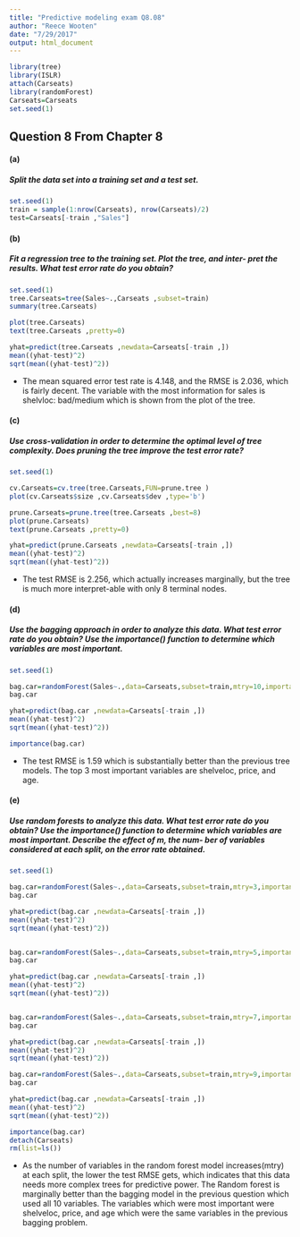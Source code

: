 ```yaml
---
title: "Predictive modeling exam Q8.08"
author: "Reece Wooten"
date: "7/29/2017"
output: html_document
---
```


```r
library(tree)
library(ISLR)
attach(Carseats)
library(randomForest)
Carseats=Carseats
set.seed(1)
```
## Question 8 From Chapter 8
#### (a) 
##### Split the data set into a training set and a test set.

```r
set.seed(1)
train = sample(1:nrow(Carseats), nrow(Carseats)/2)
test=Carseats[-train ,"Sales"]

```
#### (b) 
##### Fit a regression tree to the training set. Plot the tree, and inter- pret the results. What test error rate do you obtain?

```r
set.seed(1)
tree.Carseats=tree(Sales~.,Carseats ,subset=train)
summary(tree.Carseats)

plot(tree.Carseats)
text(tree.Carseats ,pretty=0)

yhat=predict(tree.Carseats ,newdata=Carseats[-train ,])
mean((yhat-test)^2)
sqrt(mean((yhat-test)^2))

```
* The mean squared error test rate is 4.148, and the RMSE is 2.036, which is fairly decent. The variable with the most information for sales is shelvloc: bad/medium which is shown from the plot of the tree.  

#### (c) 
##### Use cross-validation in order to determine the optimal level of tree complexity. Does pruning the tree improve the test error rate?

```r
set.seed(1)

cv.Carseats=cv.tree(tree.Carseats,FUN=prune.tree )
plot(cv.Carseats$size ,cv.Carseats$dev ,type='b')

prune.Carseats=prune.tree(tree.Carseats ,best=8)
plot(prune.Carseats)
text(prune.Carseats ,pretty=0)

yhat=predict(prune.Carseats ,newdata=Carseats[-train ,])
mean((yhat-test)^2)
sqrt(mean((yhat-test)^2))
```
* The test RMSE is 2.256, which actually increases marginally, but the tree is much more interpret-able with only 8 terminal nodes. 

#### (d) 
##### Use the bagging approach in order to analyze this data. What test error rate do you obtain? Use the importance() function to determine which variables are most important.
```r
set.seed(1)

bag.car=randomForest(Sales~.,data=Carseats,subset=train,mtry=10,importance =TRUE)
bag.car

yhat=predict(bag.car ,newdata=Carseats[-train ,])
mean((yhat-test)^2)
sqrt(mean((yhat-test)^2))

importance(bag.car)


```
* The test RMSE is 1.59 which is substantially better than the previous tree models. The top 3 most important variables are shelveloc, price, and age.

#### (e) 
##### Use random forests to analyze this data. What test error rate do you obtain? Use the importance() function to determine which variables are most important. Describe the effect of m, the num- ber of variables considered at each split, on the error rate obtained.
```r
set.seed(1)

bag.car=randomForest(Sales~.,data=Carseats,subset=train,mtry=3,importance =TRUE)
bag.car

yhat=predict(bag.car ,newdata=Carseats[-train ,])
mean((yhat-test)^2)
sqrt(mean((yhat-test)^2))


bag.car=randomForest(Sales~.,data=Carseats,subset=train,mtry=5,importance =TRUE)
bag.car

yhat=predict(bag.car ,newdata=Carseats[-train ,])
mean((yhat-test)^2)
sqrt(mean((yhat-test)^2))


bag.car=randomForest(Sales~.,data=Carseats,subset=train,mtry=7,importance =TRUE)
bag.car

yhat=predict(bag.car ,newdata=Carseats[-train ,])
mean((yhat-test)^2)
sqrt(mean((yhat-test)^2))

bag.car=randomForest(Sales~.,data=Carseats,subset=train,mtry=9,importance =TRUE)
bag.car

yhat=predict(bag.car ,newdata=Carseats[-train ,])
mean((yhat-test)^2)
sqrt(mean((yhat-test)^2))

importance(bag.car)
detach(Carseats)
rm(list=ls())
```
* As the number of variables in the random forest model increases(mtry) at each split, the lower the test RMSE gets, which indicates that this data needs more complex trees for predictive power. The Random forest is marginally better than the bagging model in the previous question which used all 10 variables. The variables which were most important were shelveloc, price, and age which were the same variables in the previous bagging problem. 